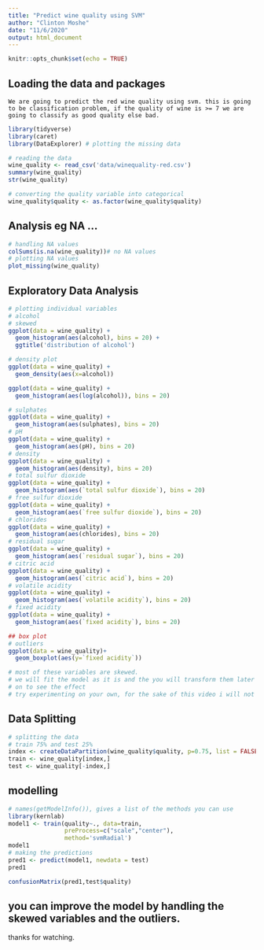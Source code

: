 ```yaml
---
title: "Predict wine quality using SVM"
author: "Clinton Moshe"
date: "11/6/2020"
output: html_document
---
```


```r
knitr::opts_chunk$set(echo = TRUE)
```

## Loading the data and packages

    We are going to predict the red wine quality using svm. this is going to be classification problem, if the quality of wine is >= 7 we are going to classify as good quality else bad.
    
```r
library(tidyverse)
library(caret)
library(DataExplorer) # plotting the missing data

# reading the data
wine_quality <- read_csv('data/winequality-red.csv')
summary(wine_quality)
str(wine_quality)

# converting the quality variable into categorical
wine_quality$quality <- as.factor(wine_quality$quality)
```

## Analysis eg NA ...

```r
# handling NA values
colSums(is.na(wine_quality))# no NA values
# plotting NA values
plot_missing(wine_quality)
```

## Exploratory Data Analysis

```r
# plotting individual variables
# alcohol
# skewed
ggplot(data = wine_quality) +
  geom_histogram(aes(alcohol), bins = 20) +
  ggtitle('distribution of alcohol')

# density plot
ggplot(data = wine_quality) +
  geom_density(aes(x=alcohol))

ggplot(data = wine_quality) +
  geom_histogram(aes(log(alcohol)), bins = 20) 

# sulphates
ggplot(data = wine_quality) +
  geom_histogram(aes(sulphates), bins = 20)
# pH
ggplot(data = wine_quality) +
  geom_histogram(aes(pH), bins = 20)
# density
ggplot(data = wine_quality) +
  geom_histogram(aes(density), bins = 20)
# total sulfur dioxide
ggplot(data = wine_quality) +
  geom_histogram(aes(`total sulfur dioxide`), bins = 20)
# free sulfur dioxide
ggplot(data = wine_quality) +
  geom_histogram(aes(`free sulfur dioxide`), bins = 20)
# chlorides
ggplot(data = wine_quality) +
  geom_histogram(aes(chlorides), bins = 20)
# residual sugar
ggplot(data = wine_quality) +
  geom_histogram(aes(`residual sugar`), bins = 20)
# citric acid
ggplot(data = wine_quality) +
  geom_histogram(aes(`citric acid`), bins = 20)
# volatile acidity
ggplot(data = wine_quality) +
  geom_histogram(aes(`volatile acidity`), bins = 20)
# fixed acidity
ggplot(data = wine_quality) +
  geom_histogram(aes(`fixed acidity`), bins = 20)

## box plot
# outliers
ggplot(data = wine_quality)+
  geom_boxplot(aes(y=`fixed acidity`))

# most of these variables are skewed.
# we will fit the model as it is and the you will transform them later 
# on to see the effect
# try experimenting on your own, for the sake of this video i will not
```

## Data Splitting

```r
# splitting the data
# train 75% and test 25%
index <- createDataPartition(wine_quality$quality, p=0.75, list = FALSE)
train <- wine_quality[index,]
test <- wine_quality[-index,]
```

## modelling

```r
# names(getModelInfo()), gives a list of the methods you can use
library(kernlab)
model1 <- train(quality~., data=train, 
                preProcess=c("scale","center"),
                method='svmRadial')
model1
# making the predictions
pred1 <- predict(model1, newdata = test)
pred1

confusionMatrix(pred1,test$quality)
```

## you can improve the model by handling the skewed variables and the outliers.
 thanks for watching.
